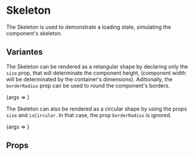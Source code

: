 
<Meta title="Atoms/Skeleton" component={Skeleton} />

# Skeleton

The Skeleton is used to demonstrate a loading state, simulating the component's skeleton.

## Variantes

The Skeleton can be rendered as a retangular shape by declaring only the `size` prop, that will determinate the component height, (component width will be determinated by the container's dimensions). Aditionally, the `borderRadius` prop can be used to round the component's borders.

<Canvas>
    <Story name="Skeleton Regular" args={{ borderRadius: 2, size: 30 }}>
        {args => <Skeleton {...args} />}
    </Story>
</Canvas>

The Skeleton can also be rendered as a circular shape by using the props `size` and `isCircular`. In that case, the prop `borderRadius` is ignored.

<Canvas>
    <Story name="Skeleton Circular" args={{ isCircular: true, size: 80 }}>
        {args => <Skeleton {...args} />}
    </Story>
</Canvas>

## Props

<ArgsTable of={Skeleton} />
